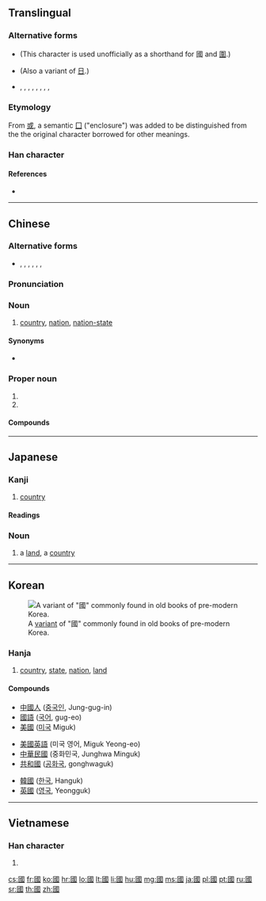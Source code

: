 ==Translingual==
{{stroke order|type=animate}}
{{stroke order|type=tanimate}}

===Alternative forms===
* {{l|mul|囗}} (This character is used unofficially as a shorthand for 國 and [[圍]].)
* {{l|mul|𡆸}} (Also a variant of [[日]].)
* {{l|mul|𡆻}}, {{l|mul|𡇎}}, {{l|mul|𡇏}}, {{l|mul|𡇕}}, {{l|mul|𡈑}}, {{l|mul|𢦾}}, {{l|mul|𢧌}}, {{l|mul|𤦒}}, {{l|mul|𤦂}}

===Etymology===
{{Han etyl}}
From [[或]], a semantic [[囗]] ("enclosure") was added to be distinguished from the the original character borrowed for other meanings.

===Han character===
{{Han char|rn=31|rad=囗|as=08|sn=11|four=60153|canj=WIRM|ids=⿴囗或}}

====References====
* {{Han ref|kx=0219.160|dkj=04798|dj=0447.090|hdz=10720.090|uh=570B|ud=22283|bh=B0EA|bd=45290}}

----

==Chinese==
{{zh-forms|s=国}}

===Alternative forms===
* {{zh-l|囯}}, {{zh-l|圀}}, {{zh-l|囶}}, {{zh-l|𡆿}}, {{zh-l|囻}}, {{zh-l|𡇅}}, {{zh-l|䆐}}

===Pronunciation===
{{zh-pron
|m=guó
|ma=y
|c=gwok3
|h=pfs=koet
|mn=kok
|w=4koq
|mc=y
|oc=y
|cat=n,pn
}}

===Noun===
{{zh-noun|mw=個}}

# {{label|zh|Beginning Mandarin|sort=guo2}} [[country]], [[nation]], [[nation-state]]

====Synonyms====
* {{sense|nation}} {{zh-l|國家}}

===Proper noun===
{{zh-proper noun}}

# {{surname|lang=zh|sort=guo2}}
# {{abbreviation of|國語|lang=zh||[[Mandarin]]}}

====Compounds====
{{der5
|{{zh-l|國寶}}
|{{zh-l|國本}}
|{{zh-l|國變}}
|{{zh-l|國標碼}}
|{{zh-l|國賓}}
|{{zh-l|國策}}
|{{zh-l|國產}}
|{{zh-l|國朝}}
|{{zh-l|國恥}}
|{{zh-l|國粹}}
|{{zh-l|國道}}
|{{zh-l|國典}}
|{{zh-l|國都}}
|{{zh-l|國度}}
|{{zh-l|國法}}
|{{zh-l|國防}}
|{{zh-l|國防軍}}
|{{zh-l|國父}}
|{{zh-l|國富兵強}}
|{{zh-l|國歌}}
|{{zh-l|國格}}
|{{zh-l|國共合作}}
|{{zh-l|國光}}
|{{zh-l|國號}}
|{{zh-l|國花}}
|{{zh-l|國畫}}
|{{zh-l|國徽}}
|{{zh-l|國會}}
|{{zh-l|國魂}}
|{{zh-l|國貨}}
|{{zh-l|國籍}}
|{{zh-l|國計民生}}
|{{zh-l|國際}}
|{{zh-l|國際筆會}}
|{{zh-l|國際裁判}}
|{{zh-l|國際單位制}}
|{{zh-l|國際兒童節}}
|{{zh-l|國際法}}
|{{zh-l|國際婦女節}}
|{{zh-l|國際歌}}
|{{zh-l|國際公法}}
|{{zh-l|國際公制}}
|{{zh-l|國際共管}}
|{{zh-l|國際慣例}}
|{{zh-l|國際互聯網}}
|{{zh-l|國際勞動節}}
|{{zh-l|國際聯盟}}
|{{zh-l|國際日期變更線}}
|{{zh-l|國際私法}}
|{{zh-l|國際象棋}}
|{{zh-l|國際音標}}
|{{zh-l|國際制}}
|{{zh-l|國際主義}}
|{{zh-l|國家}}
|{{zh-l|國家裁判}}
|{{zh-l|國家機關}}
|{{zh-l|國家壟斷資本主義}}
|{{zh-l|國家所有製}}
|{{zh-l|國家主席}}
|{{zh-l|國家資本主義}}
|{{zh-l|國交}}
|{{zh-l|國腳}}
|{{zh-l|國教}}
|{{zh-l|國界}}
|{{zh-l|國境}}
|{{zh-l|國境站}}
|{{zh-l|國君}}
|{{zh-l|國庫}}
|{{zh-l|國庫券}}
|{{zh-l|國力}}
|{{zh-l|國立}}
|{{zh-l|國聯}}
|{{zh-l|國門}}
|{{zh-l|國民}}
|{{zh-l|國民黨}}
|{{zh-l|國民革命軍}}
|{{zh-l|國民經濟}}
|{{zh-l|國民生產總值}}
|{{zh-l|國民收入}}
|{{zh-l|國難}}
|{{zh-l|國內}}
|{{zh-l|國鳥}}
|{{zh-l|國旗}}
|{{zh-l|國企}}
|{{zh-l|國情}}
|{{zh-l|國慶}}
|{{zh-l|國慶節}}
|{{zh-l|國人}}
|{{zh-l|國喪}}
|{{zh-l|國色}}
|{{zh-l|國色天香}}
|{{zh-l|國史}}
|{{zh-l|國士}}
|{{zh-l|國事}}
|{{zh-l|國事訪問}}
|{{zh-l|國勢}}
|{{zh-l|國手}}
|{{zh-l|國書}}
|{{zh-l|國術}}
|{{zh-l|國俗}}
|{{zh-l|國泰民安}}
|{{zh-l|國體}}
|{{zh-l|國土}}
|{{zh-l|國外}}
|{{zh-l|國王}}
|{{zh-l|國威}}
|{{zh-l|國文}}
|{{zh-l|國務}}
|{{zh-l|國務委員}}
|{{zh-l|國務院}}
|{{zh-l|國璽}}
|{{zh-l|國學}}
|{{zh-l|國宴}}
|{{zh-l|國藥}}
|{{zh-l|國營}}
|{{zh-l|國優}}
|{{zh-l|國有}}
|{{zh-l|國語}}
|{{zh-l|國樂}}
|{{zh-l|國運}}
|{{zh-l|國葬}}
|{{zh-l|國賊}}
|{{zh-l|國債}}
|{{zh-l|國政}}
}}

----

==Japanese==

===Kanji===
{{ja-kanji|grade=9|rs=囗08|style=ky|shin=国}}

# [[country]]

====Readings====
{{ja-readings
|on=[[こく]] (koku)
|kun=[[くに]] (kuni)
}}

===Noun===
{{ja-noun|くに|shin=国}}

# a [[land]], a [[country]]

----

==Korean==
[[File:Guo korean variant.PNG|thumb|A [[w:Variant Chinese character|variant]] of "國" commonly found in old books of pre-modern Korea.]]

===Hanja===
{{ko-hanja|hangeul=국|mr=kuk|y=kwuk|eumhun=나라|ehrv=nara|ehmr=nara|ehy=nala}}

# [[country]], [[state]], [[nation]], [[land]]

====Compounds====
{{top3}}
* [[中國人]] ([[중국인]], Jung-gug-in)
* [[國語]] ([[국어]], gug-eo)
* [[美國]] ([[미국]] Miguk)
{{mid3}}
* [[美國英語]] (미국 영어, Miguk Yeong-eo)
* [[中華民國]] (중화민국, Junghwa Minguk)
* [[共和國]] ([[공화국]], gonghwaguk)
{{mid3}}
* [[韓國]] ([[한국]], Hanguk)
* [[英國]] ([[영국]], Yeongguk)
{{bottom}}

----

==Vietnamese==

===Han character===
{{vi-hantu|[[quốc]], [[cuốc]]|rs=囗08}}

# {{defn|vi}}

[[cs:國]]
[[fr:國]]
[[ko:國]]
[[hr:國]]
[[lo:國]]
[[lt:國]]
[[li:國]]
[[hu:國]]
[[mg:國]]
[[ms:國]]
[[ja:國]]
[[pl:國]]
[[pt:國]]
[[ru:國]]
[[sr:國]]
[[th:國]]
[[zh:國]]